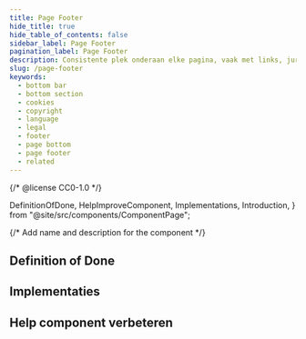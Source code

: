```yaml
---
title: Page Footer
hide_title: true
hide_table_of_contents: false
sidebar_label: Page Footer
pagination_label: Page Footer
description: Consistente plek onderaan elke pagina, vaak met links, juridische informatie en opties om hulp te krijgen of contact op te nemen.
slug: /page-footer
keywords:
  - bottom bar
  - bottom section
  - cookies
  - copyright
  - language
  - legal
  - footer
  - page bottom
  - page footer
  - related
---
```


{/* @license CC0-1.0 */}

  DefinitionOfDone,
  HelpImproveComponent,
  Implementations,
  Introduction,
} from "@site/src/components/ComponentPage";

{/* Add name and description for the component */}


<Introduction component={component} headingLevel={1} description={description} />

## Definition of Done

<DefinitionOfDone component={component} headingLevel={3} />

## Implementaties

<Implementations component={component} headingLevel={3} />

## Help component verbeteren

<HelpImproveComponent component={component} headingLevel={3} />
